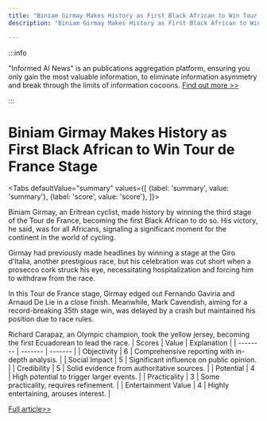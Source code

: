 ```yaml
---
title: "Biniam Girmay Makes History as First Black African to Win Tour de France Stage"
description: "Biniam Girmay Makes History as First Black African to Win Tour de France Stage"

---
```



:::info

"Informed AI News" is an publications aggregation platform, ensuring you only gain the most valuable information, to eliminate information asymmetry and break through the limits of information cocoons.  [Find out more >>](/)

:::

# Biniam Girmay Makes History as First Black African to Win Tour de France Stage


<Tabs
	defaultValue="summary"
	values={[
	{label: 'summary', value: 'summary'},
	{label: 'score', value: 'score'},
]}>
<TabItem value="summary">


Biniam Girmay, an Eritrean cyclist, made history by winning the third stage of the Tour de France, becoming the first Black African to do so. His victory, he said, was for all Africans, signaling a significant moment for the continent in the world of cycling.

Girmay had previously made headlines by winning a stage at the Giro d’Italia, another prestigious race, but his celebration was cut short when a prosecco cork struck his eye, necessitating hospitalization and forcing him to withdraw from the race.

In this Tour de France stage, Girmay edged out Fernando Gaviria and Arnaud De Lie in a close finish. Meanwhile, Mark Cavendish, aiming for a record-breaking 35th stage win, was delayed by a crash but maintained his position due to race rules.

Richard Carapaz, an Olympic champion, took the yellow jersey, becoming the first Ecuadorean to lead the race.
</TabItem>
<TabItem value="score">
	| Scores     | Value   | Explanation |
	| -------- | ------- | ------- |
	| Objectivity  | 6    | Comprehensive reporting with in-depth analysis.    |
	| Social Impact | 5     | Significant influence on public opinion.    |
	| Credibility    | 5    | Solid evidence from authoritative sources.    |
	| Potential    | 4    | High potential to trigger larger events.    |
	| Practicality    | 3    | Some practicality, requires refinement.    |
	| Entertainment Value    | 4    | Highly entertaining, arouses interest.    |
</TabItem>
</Tabs>

[Full article>>](https://apnews.com/article/tour-de-france-girmay-cavendish-df4d26196ac59e7c3de07bf54fefa087)
